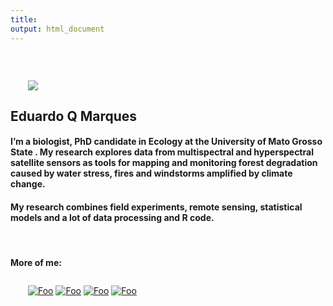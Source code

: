 ---
title:
output: html_document
---

<style type="text/css">
.main-container {
  max-width: 85% !important;
  margin: auto;
}
</style>

<br>

<div class="pull-left" style="margin:2em" markdown="1">
![](Eu.jpg) 
</div>

## Eduardo Q Marques

#### I'm a biologist, PhD candidate in Ecology at the University of Mato Grosso State . My research explores data from multispectral and hyperspectral satellite sensors as tools for mapping and monitoring forest degradation caused by water stress, fires and windstorms amplified by climate change.

#### My research combines field experiments, remote sensing, statistical models and a lot of data processing and R code.

<br>

#### More of me:
<div class="pull-center" style="margin:2em" markdown="1">
[![Foo](curriculum.png)](https://eduardoqm.github.io/cv/CV_Eduardo Q Marques.pdf)
[![Foo](rg.jpg)](https://www.researchgate.net/profile/Eduardo-Queiroz-Marques)
[![Foo](github.jpg)](https://github.com/Eduardoqm)
[![Foo](twitter.png)](https://twitter.com/EQMarques)
</div>